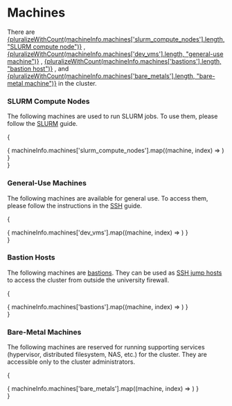 # Machines


There are
[{pluralizeWithCount(machineInfo.machines['slurm_compute_nodes'].length, "SLURM compute node")}](#slurm-compute-nodes)
, [{pluralizeWithCount(machineInfo.machines['dev_vms'].length, "general-use machine")}](#general-use-machines)
, [{pluralizeWithCount(machineInfo.machines['bastions'].length, "bastion host")}](#bastion-hosts)
, and [{pluralizeWithCount(machineInfo.machines['bare_metals'].length, "bare-metal machine")}](#bare-metal-machines)
in the cluster.

### SLURM Compute Nodes

The following machines are used to run SLURM jobs. To use them, please follow the [SLURM](/docs/compute-cluster/slurm) guide.

{
    <div className="items-start justify-center gap-6 rounded-lg p-8 grid md:grid-cols-2 xl:grid-cols-3">
      { machineInfo.machines['slurm_compute_nodes'].map((machine, index) => <MachineCard key={index} machine={machine} />) }
    </div>
}

### General-Use Machines

The following machines are available for general use. To access them, please follow the instructions in the [SSH](/docs/compute-cluster/ssh) guide.

{
    <div className="items-start justify-center gap-6 rounded-lg p-8 grid md:grid-cols-2 xl:grid-cols-3">
      { machineInfo.machines['dev_vms'].map((machine, index) => <MachineCard key={index} machine={machine} />) }
    </div>
}

### Bastion Hosts

The following machines are [bastions](/docs/compute-cluster/firewall#bastion). They can be used as [SSH jump hosts](https://wiki.gentoo.org/wiki/SSH_jump_host) to access the cluster from outside the university firewall.

{
    <div className="items-start justify-center gap-6 rounded-lg p-8 grid md:grid-cols-2 xl:grid-cols-3">
      { machineInfo.machines['bastions'].map((machine, index) => <MachineCard key={index} machine={machine} />) }
    </div>
}

### Bare-Metal Machines

The following machines are reserved for running supporting services (hypervisor, distributed filesystem, NAS, etc.) for the cluster.
They are accessible only to the cluster administrators.

{
    <div className="items-start justify-center gap-6 rounded-lg p-8 grid md:grid-cols-2 xl:grid-cols-3">
      { machineInfo.machines['bare_metals'].map((machine, index) => <MachineCard key={index} machine={machine} />) }
    </div>
}
